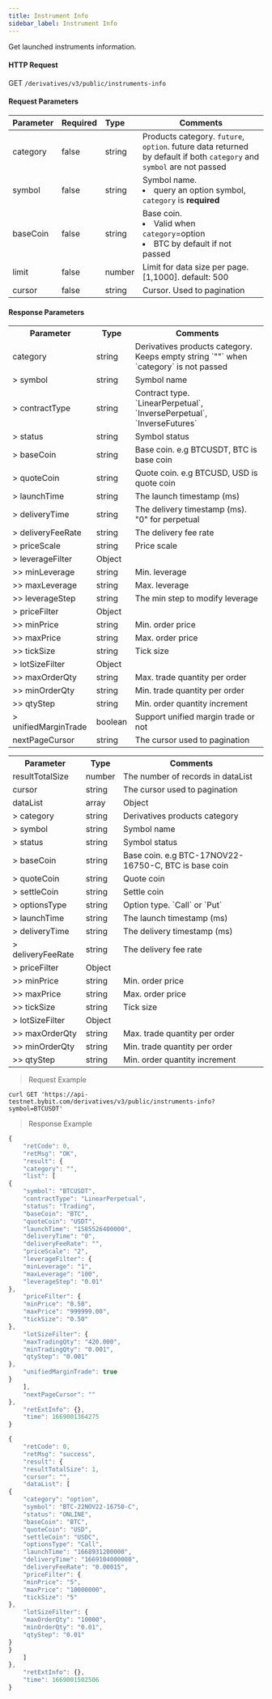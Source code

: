 ```yaml
---
title: Instrument Info
sidebar_label: Instrument Info
---
```


Get launched instruments information.


#### HTTP Request
GET `/derivatives/v3/public/instruments-info`

#### Request Parameters
| Parameter | Required | Type | Comments|
|:----- |:-------|:-----|------ |
|category |false |string |Products category. `future`, `option`. future data returned by default if both `category` and `symbol` are not passed |
|symbol |false |string |Symbol name. <li>query an option symbol, `category` is **required**</li>|
|baseCoin |false |string |Base coin. <li>Valid when `category`=option</li><li>BTC by default if not passed</li>|
|limit |false |number |Limit for data size per page. [1,1000]. default: 500|
|cursor |false |string |Cursor. Used to pagination|

#### Response Parameters
<Tabs>
<TabItem value="future" label="future" default>
    <table border="0.8">
        <tr>
            <th>Parameter</th><th>Type</th><th>Comments</th>
        </tr>
        <tr>
            <td>category</td><td>string</td><td>Derivatives products category. Keeps empty string `""` when `category` is not passed</td>
        </tr>
        <tr>
            <td>> symbol</td><td>string</td><td>Symbol name </td>
        </tr>
        <tr>
            <td>> contractType</td><td>string</td><td>Contract type. `LinearPerpetual`, `InversePerpetual`, `InverseFutures`</td>
        </tr>
        <tr>
            <td>> status</td><td>string</td><td>Symbol status </td>
        </tr>
        <tr>
            <td>> baseCoin</td><td>string</td><td>Base coin. e.g BTCUSDT, BTC is base coin</td>
        </tr>
        <tr>
            <td>> quoteCoin</td><td>string</td><td>Quote coin. e.g BTCUSD, USD is quote coin</td>
        </tr>
        <tr>
            <td>> launchTime</td><td>string</td><td>The launch timestamp (ms) </td>
        </tr>
        <tr>
            <td>> deliveryTime</td><td>string</td><td>The delivery timestamp (ms). "0" for perpetual </td>
        </tr>
        <tr>
            <td>> deliveryFeeRate</td><td>string</td><td>The delivery fee rate </td>
        </tr>
        <tr>
            <td>> priceScale</td><td>string</td><td>Price scale</td>
        </tr>
        <tr>
            <td>> leverageFilter</td><td>Object</td><td> </td>
        </tr>
        <tr>
            <td>>> minLeverage</td><td>string</td><td>Min. leverage </td>
        </tr>
        <tr>
            <td>>> maxLeverage</td><td>string</td><td>Max. leverage </td>
        </tr>
        <tr>
            <td>>> leverageStep</td><td>string</td><td>The min step to modify leverage </td>
        </tr>
        <tr>
            <td>> priceFilter</td><td>Object</td><td> </td>
        </tr>
        <tr>
            <td>>> minPrice</td><td>string</td><td>Min. order price</td>
        </tr>
        <tr>
            <td>>> maxPrice</td><td>string</td><td>Max. order price</td>
        </tr>
        <tr>
            <td>>> tickSize</td><td>string</td><td>Tick size</td>
        </tr>
        <tr>
            <td>> lotSizeFilter</td><td>Object</td><td> </td>
        </tr>
        <tr>
            <td>>> maxOrderQty</td><td>string</td><td>Max. trade quantity per order </td>
        </tr>
        <tr>
            <td>>> minOrderQty</td><td>string</td><td>Min. trade quantity per order </td>
        </tr>
        <tr>
            <td>>> qtyStep</td><td>string</td><td>Min. order quantity increment </td>
        </tr>
        <tr>
            <td>> unifiedMarginTrade</td><td>boolean</td><td>Support unified margin trade or not </td>
        </tr>
        <tr>
            <td>nextPageCursor</td><td>string</td><td>The cursor used to pagination</td>
        </tr>
    </table>
</TabItem>


<TabItem value="option" label="option">
    <table border="0.8">
        <tr>
            <th>Parameter</th><th>Type</th><th>Comments</th>
        </tr>
        <tr>
            <td>resultTotalSize </td><td>number </td><td>The number of records in dataList </td>
        </tr>
        <tr>
            <td>cursor </td><td>string </td><td>The cursor used to pagination </td>
        </tr>
        <tr>
            <td>dataList </td><td>array </td><td>Object </td>
        </tr>
        <tr>
            <td>> category</td><td>string</td><td>Derivatives products category </td>
        </tr>
        <tr>
            <td>> symbol</td><td>string</td><td>Symbol name </td>
        </tr>
        <tr>
            <td>> status</td><td>string</td><td>Symbol status </td>
        </tr>
        <tr>
            <td>> baseCoin</td><td>string</td><td>Base coin. e.g BTC-17NOV22-16750-C, BTC is base coin </td>
        </tr>
        <tr>
            <td>> quoteCoin</td><td>string</td><td>Quote coin </td>
        </tr>
        <tr>
            <td>> settleCoin</td><td>string</td><td>Settle coin </td>
        </tr>
        <tr>
            <td>> optionsType</td><td>string</td><td>Option type. `Call` or `Put` </td>
        </tr>
        <tr>
            <td>> launchTime</td><td>string</td><td>The launch timestamp (ms) </td>
        </tr>
        <tr>
            <td>> deliveryTime</td><td>string</td><td>The delivery timestamp (ms) </td>
        </tr>
        <tr>
            <td>> deliveryFeeRate</td><td>string</td><td>The delivery fee rate </td>
        </tr>
        <tr>
            <td>> priceFilter</td><td>Object</td><td> </td>
        </tr>
        <tr>
            <td>>> minPrice</td><td>string</td><td>Min. order price</td>
        </tr>
        <tr>
            <td>>> maxPrice</td><td>string</td><td>Max. order price</td>
        </tr>
        <tr>
            <td>>> tickSize</td><td>string</td><td>Tick size</td>
        </tr>
        <tr>
            <td>> lotSizeFilter</td><td>Object</td><td> </td>
        </tr>
        <tr>
            <td>>> maxOrderQty</td><td>string</td><td>Max. trade quantity per order </td>
        </tr>
        <tr>
            <td>>> minOrderQty</td><td>string</td><td>Min. trade quantity per order </td>
        </tr>
        <tr>
            <td>>> qtyStep</td><td>string</td><td>Min. order quantity increment </td>
        </tr>
    </table>
</TabItem>
</Tabs>

> Request Example

<Tabs>
<TabItem value="console" label="Console">

```http
curl GET 'https://api-testnet.bybit.com/derivatives/v3/public/instruments-info?symbol=BTCUSDT'
```

</TabItem>
</Tabs>

> Response Example

<Tabs>
<TabItem value="js linear" label="JavaScript linear">

```javascript
{
    "retCode": 0,
    "retMsg": "OK",
    "result": {
    "category": "",
    "list": [
{
    "symbol": "BTCUSDT",
    "contractType": "LinearPerpetual",
    "status": "Trading",
    "baseCoin": "BTC",
    "quoteCoin": "USDT",
    "launchTime": "1585526400000",
    "deliveryTime": "0",
    "deliveryFeeRate": "",
    "priceScale": "2",
    "leverageFilter": {
    "minLeverage": "1",
    "maxLeverage": "100",
    "leverageStep": "0.01"
},
    "priceFilter": {
    "minPrice": "0.50",
    "maxPrice": "999999.00",
    "tickSize": "0.50"
},
    "lotSizeFilter": {
    "maxTradingQty": "420.000",
    "minTradingQty": "0.001",
    "qtyStep": "0.001"
},
    "unifiedMarginTrade": true
}
    ],
    "nextPageCursor": ""
},
    "retExtInfo": {},
    "time": 1669001364275
}
```

</TabItem>
<TabItem value="js option" label="JavaScript option">

```javascript
{
    "retCode": 0,
    "retMsg": "success",
    "result": {
    "resultTotalSize": 1,
    "cursor": "",
    "dataList": [
{
    "category": "option",
    "symbol": "BTC-22NOV22-16750-C",
    "status": "ONLINE",
    "baseCoin": "BTC",
    "quoteCoin": "USD",
    "settleCoin": "USDC",
    "optionsType": "Call",
    "launchTime": "1668931200000",
    "deliveryTime": "1669104000000",
    "deliveryFeeRate": "0.00015",
    "priceFilter": {
    "minPrice": "5",
    "maxPrice": "10000000",
    "tickSize": "5"
},
    "lotSizeFilter": {
    "maxOrderQty": "10000",
    "minOrderQty": "0.01",
    "qtyStep": "0.01"
}
}
    ]
},
    "retExtInfo": {},
    "time": 1669001502506
}
```
</TabItem>
</Tabs>